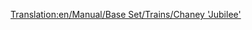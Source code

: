 [[Translation:en/Manual/Base Set/Trains/Chaney 'Jubilee']]
{{ru/Manual/Base Set/Trains/Поезда|Image=[[File:en/Manual/Base Set/Trains/Chaneyjubilee.png]]
|Name=Chaney "Jubilee"
|Cost=£15.234 ($30.468)
|Speed=112 км/ч (70 миль/ч)
|Weight=131 т
|Power=1.000 л.с. (746 кВт)
|Annual=£1.968 ($3.936)
|Designed=1934
|Lifespan=21
|Capacity=нет
|Description=Средний паровоз, появляющийся в начале игры в умеренном климате. Он не такой дешёвый как [[ru/Manual/Base Set/Trains/Kirby Paul Tank|Kirby Paul Tank]], и не такой быстрый как [[ru/Manual/Base Set/Trains/Ginzu 'A4'|Ginzu "A4"]]. Но все-таки полезен если вы хотите сбалансированный локомотив.
|Real-life=Реальным прототипом является паровоз [http://ru.wikipedia.org/wiki/LMS_Jubilee_Class LMS Jubilee Class], созданный для вторичной пассажирской экспресс службы. 
}}